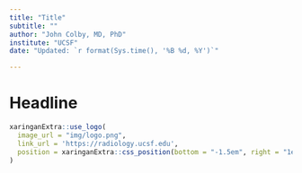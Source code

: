 ```yaml
---
title: "Title"
subtitle: ""
author: "John Colby, MD, PhD"
institute: "UCSF"
date: "Updated: `r format(Sys.time(), '%B %d, %Y')`"

---
```

# Headline

```r
xaringanExtra::use_logo(
  image_url = "img/logo.png",
  link_url = 'https://radiology.ucsf.edu',
  position = xaringanExtra::css_position(bottom = "-1.5em", right = "1em")
)
```
